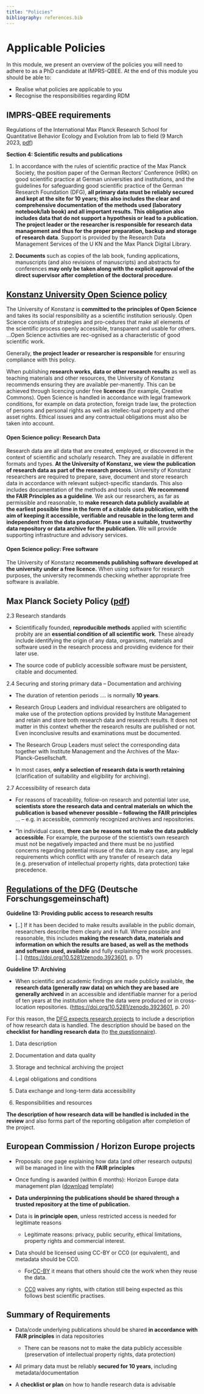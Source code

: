 ```yaml
---
title: "Policies"
bibliography: references.bib
---
```


# Applicable Policies

In this module, we present an overview of the policies you will need to adhere to as a PhD candidate at IMPRS-QBEE. At the end of this module you should be able to:

-   Realise what policies are applicable to you
-   Recognise the responsibilities regarding RDM

## IMPRS-QBEE requirements

Regulations of the International Max Planck Research School for Quantitative Behavior Ecology and Evolution from lab to field (9 March 2023, [pdf](https://imprs-qbee.mpg.de/65696/EN_Regulations_IMPRS-QBEE.pdf))

**Section 4: Scientific results and publications**

1.  In accordance with the rules of scientific practice of the Max Planck Society, the position paper of the German Rectors' Conference (HRK) on good scientific practice at German universities and institutions, and the guidelines for safeguarding good scientific practice of the German Research Foundation (DFG), **all primary data must be reliably secured and kept at the site for 10 years; this also includes the clear and comprehensive documentation of the methods used (laboratory notebook/lab book) and all important results. This obligation also includes data that do not support a hypothesis or lead to a publication. The project leader or the researcher is responsible for research data management and thus for the proper preparation, backup and storage of research data**. Support is provided by the Research Data Management Services of the U KN and the Max Planck Digital Library.

2.  **Documents** such as copies of the lab book, funding applications, manuscripts (and also revisions of manuscripts) and abstracts for conferences **may only be taken along with the explicit approval of the direct supervisor after completion of the doctoral procedure**.

## [Konstanz University Open Science policy](https://www.kim.uni-konstanz.de/en/openscience/open-science-policy/)

The University of Konstanz is **committed to the principles of Open Science** and takes its social responsibility as a scientific institution seriously. Open Science consists of strategies and pro-cedures that make all elements of the scientific process openly accessible, transparent and usable for others. ...Open Science activities are rec-ognised as a characteristic of good scientific work.

Generally, **the project leader or researcher is responsible** for ensuring compliance with this policy.

When publishing **research works, data or other research results** as well as teaching materials and other resources, the University of Konstanz recommends ensuring they are available per-manently. This can be achieved through licencing under free **licences** (for example, Creative Commons). Open Science is handled in accordance with legal framework conditions, for example on data protection, foreign trade law, the protection of persons and personal rights as well as intellec-tual property and other asset rights. Ethical issues and any contractual obligations must also be taken into account.

#### Open Science policy: Research Data

Research data are all data that are created, employed, or discovered in the context of scientific and scholarly research. They are available in different formats and types. **At the University of Konstanz, we view the publication of research data as part of the research process**. University of Konstanz researchers are required to prepare, save, document and store research data in accordance with relevant subject-specific standards. This also includes documentation of the methods and tools used. **We recommend the FAIR Principles as a guideline**. We ask our researchers, as far as permissible and reasonable, to **make research data publicly available at the earliest possible time in the form of a citable data publication, with the aim of keeping it accessible, verifiable and reusable in the long term and independent from the data producer.** **Please use a suitable, trustworthy data repository or data archive for the publication.** We will provide supporting infrastructure and advisory services.

#### Open Science policy: Free software

The University of Konstanz **recommends publishing software developed at the university under a free licence.** When using software for research purposes, the university recommends checking whether appropriate free software is available.

## Max Planck Society Policy ([**pdf**](https://urldefense.com/v3/__https://www.mpg.de/197494/rulesScientificPractice.pdf__;!!PAKc-5URQlI!4R3UgXaRpqFOu5I-_TtX5LxphA1Hg3LMDPxzqh84lc-KDU_bM11zZTF1mhBVj07d7XkyA3ZiwhVrndW4usJ5JFoQ$)**)**

2.3 Research standards

-   Scientifically founded, **reproducible methods** applied with scientific probity are an **essential condition of all scientific work**. These already include identifying the origin of any data, organisms, materials and software used in the research process and providing evidence for their later use.

-   The source code of publicly accessible software must be persistent, citable and documented.

2.4 Securing and storing primary data – Documentation and archiving

-   The duration of retention periods …. is normally **10 years**.

-   Research Group Leaders and individual researchers are obligated to make use of the protection options provided by Institute Management and retain and store both research data and research results. It does not matter in this context whether the research results are published or not. Even inconclusive results and examinations must be documented.

-   The Research Group Leaders must select the corresponding data together with Institute Management and the Archives of the Max-Planck-Gesellschaft.

-   In most cases, **only a selection of research data is worth retaining** (clarification of suitability and eligibility for archiving).

2.7 Accessibility of research data

-   For reasons of traceability, follow-on research and potential later use, **scientists store the research data and central materials on which the publication is based whenever possible – following the FAIR principles** … – e.g. in accessible, commonly recognized archives and repositories.

-   “In individual cases, **there can be reasons not to make the data publicly accessible**. For example, the purpose of the scientist’s own research must not be negatively impacted and there must be no justified concerns regarding potential misuse of the data. In any case, any legal requirements which conflict with any transfer of research data (e.g. preservation of intellectual property rights, data protection) take precedence.

## [Regulations of the DFG](https://wissenschaftliche-integritaet.de/en/code-of-conduct/) (Deutsche Forschungsgemeinschaft)

**Guideline 13: Providing public access to research results**

-   \[..\] If it has been decided to make results available in the public domain, researchers describe them clearly and in full. Where possible and reasonable, this includes **making the research data, materials and information on which the results are based, as well as the methods and software used, available** and fully explaining the work processes. \[..\] (<https://doi.org/10.5281/zenodo.3923601>, p. 17)

**Guideline 17: Archiving**

-   When scientific and academic findings are made publicly available, t**he research data (generally raw data) on which they are based are generally archived** in an accessible and identifiable manner for a period of ten years at the institution where the data were produced or in cross-location repositories. (<https://doi.org/10.5281/zenodo.3923601>, p. 20)

For this reason, the [DFG expects research projects](www.dfg.de/proposal_process/research_data) to include a description of how research data is handled. The description should be based on the **checklist for handling research data** (to [the questionnaire](https://www.dfg.de/download/pdf/foerderung/grundlagen_dfg_foerderung/forschungsdaten/forschungsdaten_checkliste_en.pdf)).

1.  Data description

2.  Documentation and data quality

3.  Storage and technical archiving the project

4.  Legal obligations and conditions

5.  Data exchange and long-term data accessibility

6.  Responsibilities and resources

**The description of how research data will be handled is included in the review** and also forms part of the reporting obligation after completion of the project.

## European Commission / Horizon Europe projects

-   Proposals: one page explaining how data (and other research outputs) will be managed in line with the **FAIR principles**

-   Once funding is awarded (within 6 months): Horizon Europe data management plan ([download](https://enspire.science/wp-content/uploads/2021/09/Horizon-Europe-Data-Management-Plan-Template.pdf) template)

-   **Data underpinning the publications should be shared through a trusted repository at the time of publication.**

<!-- -->

-   Data is **in principle open**, unless restricted access is needed for legitimate reasons 

    -   Legitimate reasons: privacy, public security, ethical limitations, property rights and commercial interest.

-   Data should be licensed using CC-BY or CC0 (or equivalent), and metadata should be CC0. 

    -   For[CC-BY](https://creativecommons.org/licenses/by/4.0/) it means that others should cite the work when they reuse the data. 

    -   [CC0](https://creativecommons.org/publicdomain/zero/1.0/) waives any rights, with citation still being expected as this follows best scientific practises.

## Summary of Requirements

-   Data/code underlying publications should be shared **in accordance with FAIR principles** in data repositories

    -   There can be reasons not to make the data publicly accessible (preservation of intellectual property rights, data protection)

-   All primary data must be reliably **secured for 10 years**, including metadata/documentation

-   A **checklist or plan** on how to handle research data is advisable
